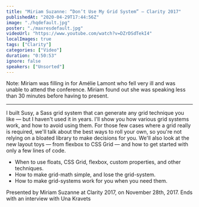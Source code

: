 ```yaml
---
title: "Miriam Suzanne: “Don’t Use My Grid System” — Clarity 2017"
publishedAt: "2020-04-29T17:44:56Z"
image: "./hqdefault.jpg"
poster: "./maxresdefault.jpg"
videoUrl: "https://www.youtube.com/watch?v=DZrDSdTekI4"
localImages: true
tags: ["Clarity"]
categories: ["Video"]
duration: "0:50:53"
ignore: false
speakers: ["Unsorted"]
---
```


Note: Miriam was filling in for Amélie Lamont who fell very ill and was unable to attend the conference. Miriam found out she was speaking less than 30 minutes before having to present.

---

I built Susy, a Sass grid system that can generate any grid technique you like — but I haven't used it in years. I'll show you how various grid systems work, and how to avoid using them. For those few cases where a grid really is required, we'll talk about the best ways to roll your own, so you're not relying on a bloated library to make decisions for you. We'll also look at the new layout toys — from flexbox to CSS Grid — and how to get started with only a few lines of code.

- When to use floats, CSS Grid, flexbox, custom properties, and other techniques.
- How to make grid-math simple, and lose the grid-system.
- How to make grid-systems work for you when you need them.

Presented by Miriam Suzanne at Clarity 2017, on November 28th, 2017. Ends with an interview with Una Kravets
